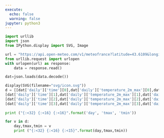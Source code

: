```yaml
---
execute:
  echo: false
  warning: false
jupyter: python3
---
```


```python
import urllib
import json
from IPython.display import SVG, Image
```

```python
url = "https://api.open-meteo.com/v1/meteofrance?latitude=43.6109&longitude=3.8763&daily=temperature_2m_max,temperature_2m_min,precipitation_probability_max&timezone=Europe%2FLondon"
from urllib.request import urlopen
with urlopen(url) as response:
    data = response.read()
```

```python
dat=json.loads(data.decode())
```

```python
display(SVG(filename="svg/icon.svg"))
d = [[dat['daily']['time'][0],dat['daily']['temperature_2m_max'][0],dat['daily']['temperature_2m_min'][0]],
[dat['daily']['time'][1],dat['daily']['temperature_2m_max'][1],dat['daily']['temperature_2m_min'][1]], 
[dat['daily']['time'][2],dat['daily']['temperature_2m_max'][2],dat['daily']['temperature_2m_min'][2]],
[dat['daily']['time'][3],dat['daily']['temperature_2m_max'][3],dat['daily']['temperature_2m_min'][3]]]
     
print ("{:<32} {:<16} {:<16}".format('day', 'tmax', 'tmin'))

for v in d:
    day,tmax,tmin = v
    print ("{:<32} {:<16} {:<15}".format(day,tmax,tmin))
```



